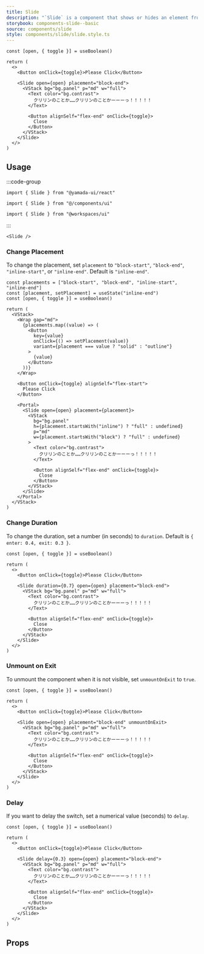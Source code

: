 ```yaml
---
title: Slide
description: "`Slide` is a component that shows or hides an element from the corners of the page."
storybook: components-slide--basic
source: components/slide
style: components/slide/slide.style.ts
---
```


```tsx preview functional client
const [open, { toggle }] = useBoolean()

return (
  <>
    <Button onClick={toggle}>Please Click</Button>

    <Slide open={open} placement="block-end">
      <VStack bg="bg.panel" p="md" w="full">
        <Text color="bg.contrast">
          クリリンのことか……クリリンのことかーーーっ！！！！！
        </Text>

        <Button alignSelf="flex-end" onClick={toggle}>
          Close
        </Button>
      </VStack>
    </Slide>
  </>
)
```

## Usage

:::code-group

```tsx [package]
import { Slide } from "@yamada-ui/react"
```

```tsx [alias]
import { Slide } from "@/components/ui"
```

```tsx [monorepo]
import { Slide } from "@workspaces/ui"
```

:::

```tsx
<Slide />
```

### Change Placement

To change the placement, set `placement` to `"block-start"`, `"block-end"`, `"inline-start"`, or `"inline-end"`. Default is `"inline-end"`.

```tsx preview functional client
const placements = ["block-start", "block-end", "inline-start", "inline-end"]
const [placement, setPlacement] = useState("inline-end")
const [open, { toggle }] = useBoolean()

return (
  <VStack>
    <Wrap gap="md">
      {placements.map((value) => (
        <Button
          key={value}
          onClick={() => setPlacement(value)}
          variant={placement === value ? "solid" : "outline"}
        >
          {value}
        </Button>
      ))}
    </Wrap>

    <Button onClick={toggle} alignSelf="flex-start">
      Please Click
    </Button>

    <Portal>
      <Slide open={open} placement={placement}>
        <VStack
          bg="bg.panel"
          h={placement.startsWith("inline") ? "full" : undefined}
          p="md"
          w={placement.startsWith("block") ? "full" : undefined}
        >
          <Text color="bg.contrast">
            クリリンのことか……クリリンのことかーーーっ！！！！！
          </Text>

          <Button alignSelf="flex-end" onClick={toggle}>
            Close
          </Button>
        </VStack>
      </Slide>
    </Portal>
  </VStack>
)
```

### Change Duration

To change the duration, set a number (in seconds) to `duration`. Default is `{ enter: 0.4, exit: 0.3 }`.

```tsx preview functional client
const [open, { toggle }] = useBoolean()

return (
  <>
    <Button onClick={toggle}>Please Click</Button>

    <Slide duration={0.7} open={open} placement="block-end">
      <VStack bg="bg.panel" p="md" w="full">
        <Text color="bg.contrast">
          クリリンのことか……クリリンのことかーーーっ！！！！！
        </Text>

        <Button alignSelf="flex-end" onClick={toggle}>
          Close
        </Button>
      </VStack>
    </Slide>
  </>
)
```

### Unmount on Exit

To unmount the component when it is not visible, set `unmountOnExit` to `true`.

```tsx preview functional client
const [open, { toggle }] = useBoolean()

return (
  <>
    <Button onClick={toggle}>Please Click</Button>

    <Slide open={open} placement="block-end" unmountOnExit>
      <VStack bg="bg.panel" p="md" w="full">
        <Text color="bg.contrast">
          クリリンのことか……クリリンのことかーーーっ！！！！！
        </Text>

        <Button alignSelf="flex-end" onClick={toggle}>
          Close
        </Button>
      </VStack>
    </Slide>
  </>
)
```

### Delay

If you want to delay the switch, set a numerical value (seconds) to `delay`.

```tsx preview functional client
const [open, { toggle }] = useBoolean()

return (
  <>
    <Button onClick={toggle}>Please Click</Button>

    <Slide delay={0.3} open={open} placement="block-end">
      <VStack bg="bg.panel" p="md" w="full">
        <Text color="bg.contrast">
          クリリンのことか……クリリンのことかーーーっ！！！！！
        </Text>

        <Button alignSelf="flex-end" onClick={toggle}>
          Close
        </Button>
      </VStack>
    </Slide>
  </>
)
```

## Props

<PropsTable name="slide" />
